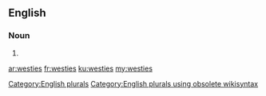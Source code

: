 ==English==

===Noun===
{{head|en}}

# {{plural of|westie}}

[[Category:English plurals]][[Category:English plurals using obsolete wikisyntax]]

[[ar:westies]]
[[fr:westies]]
[[ku:westies]]
[[my:westies]]
